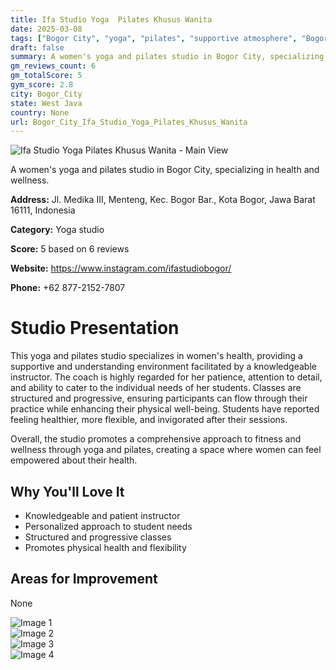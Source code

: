 ```yaml
---
title: Ifa Studio Yoga  Pilates Khusus Wanita
date: 2025-03-08
tags: ["Bogor City", "yoga", "pilates", "supportive atmosphere", "Bogor City"]  
draft: false
summary: A women's yoga and pilates studio in Bogor City, specializing in health and wellness.
gm_reviews_count: 6
gm_totalScore: 5
gym_score: 2.8
city: Bogor_City
state: West Java
country: None
url: Bogor_City_Ifa_Studio_Yoga_Pilates_Khusus_Wanita
---
```


<div className="aspect-[16/9] relative my-8">
  <img 
    src="https://streetviewpixels-pa.googleapis.com/v1/thumbnail?panoid=DHmiGWtyRP-o3C6NdHtkRg&cb_client=maps_sv.tactile.gps&w=203&h=100&yaw=297.08237&pitch=0&thumbfov=100"
    alt="Ifa Studio Yoga  Pilates Khusus Wanita - Main View"
    className="object-cover absolute inset-0 w-full h-full rounded-lg"
  />
</div>

A women's yoga and pilates studio in Bogor City, specializing in health and wellness.

**Address:** Jl. Medika III, Menteng, Kec. Bogor Bar., Kota Bogor, Jawa Barat 16111, Indonesia

**Category:** Yoga studio

**Score:** 5 based on 6 reviews

**Website:** https://www.instagram.com/ifastudiobogor/

**Phone:** +62 877-2152-7807

# Studio Presentation

This yoga and pilates studio specializes in women's health, providing a supportive and understanding environment facilitated by a knowledgeable instructor. The coach is highly regarded for her patience, attention to detail, and ability to cater to the individual needs of her students. Classes are structured and progressive, ensuring participants can flow through their practice while enhancing their physical well-being. Students have reported feeling healthier, more flexible, and invigorated after their sessions.

Overall, the studio promotes a comprehensive approach to fitness and wellness through yoga and pilates, creating a space where women can feel empowered about their health.

## Why You'll Love It

- Knowledgeable and patient instructor
- Personalized approach to student needs
- Structured and progressive classes
- Promotes physical health and flexibility

## Areas for Improvement

None

<div className="grid grid-cols-1 xl:grid-cols-2 gap-4 my-8">
<div className="aspect-[4/3] relative"><img src="https://lh5.googleusercontent.com/p/AF1QipPIVNkT-omm9153UTrDkQN262WE8cxaej1plf2J=w1920-h1080-k-no" alt="Image 1" className="object-cover absolute inset-0 w-full h-full rounded-lg" /></div>
<div className="aspect-[4/3] relative"><img src="https://lh5.googleusercontent.com/p/AF1QipPfAmtyfycD1RZYpGdQz7bNPg-UreJiS2wOVnTZ=w1920-h1080-k-no" alt="Image 2" className="object-cover absolute inset-0 w-full h-full rounded-lg" /></div>
<div className="aspect-[4/3] relative"><img src="https://lh5.googleusercontent.com/p/AF1QipOqb0LzSFkR7Mknlo_VjdHOeHJzCjdYXeJ5AVPl=w1920-h1080-k-no" alt="Image 3" className="object-cover absolute inset-0 w-full h-full rounded-lg" /></div>
<div className="aspect-[4/3] relative"><img src="https://streetviewpixels-pa.googleapis.com/v1/thumbnail?panoid=DHmiGWtyRP-o3C6NdHtkRg&cb_client=maps_sv.tactile.gps&w=203&h=100&yaw=297.08237&pitch=0&thumbfov=100" alt="Image 4" className="object-cover absolute inset-0 w-full h-full rounded-lg" /></div>
</div>
